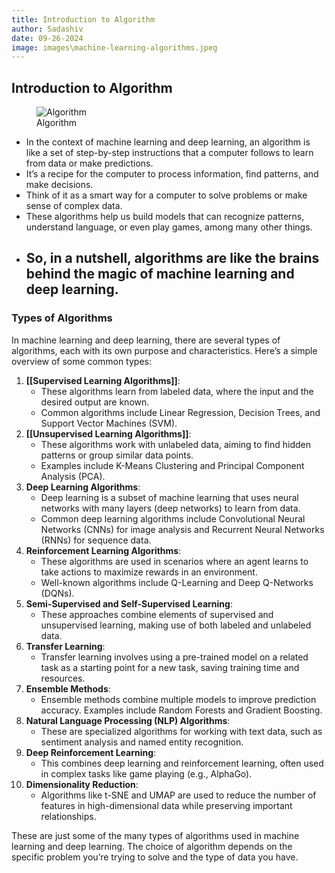 ```yaml
---
title: Introduction to Algorithm
author: Sadashiv
date: 09-26-2024
image: images\machine-learning-algorithms.jpeg
---
```


## Introduction to Algorithm
![Algorithm](images\machine-learning-algorithms.jpeg)

- In the context of machine learning and deep learning, an algorithm is like a set of step-by-step instructions that a computer follows to learn from data or make predictions. 
- It's a recipe for the computer to process information, find patterns, and make decisions. 
- Think of it as a smart way for a computer to solve problems or make sense of complex data. 
- These algorithms help us build models that can recognize patterns, understand language, or even play games, among many other things. 
- So, in a nutshell, algorithms are like the brains behind the magic of machine learning and deep learning.
---

### Types of Algorithms
In machine learning and deep learning, there are several types of algorithms, each with its own purpose and characteristics. Here's a simple overview of some common types:

1. **[[Supervised Learning Algorithms]]**:
   - These algorithms learn from labeled data, where the input and the desired output are known.
   - Common algorithms include Linear Regression, Decision Trees, and Support Vector Machines (SVM).
   <br>

2. **[[Unsupervised Learning Algorithms]]**:
   - These algorithms work with unlabeled data, aiming to find hidden patterns or group similar data points.
   - Examples include K-Means Clustering and Principal Component Analysis (PCA).

3. **Deep Learning Algorithms**:
   - Deep learning is a subset of machine learning that uses neural networks with many layers (deep networks) to learn from data.
   - Common deep learning algorithms include Convolutional Neural Networks (CNNs) for image analysis and Recurrent Neural Networks (RNNs) for sequence data.

4. **Reinforcement Learning Algorithms**:
   - These algorithms are used in scenarios where an agent learns to take actions to maximize rewards in an environment.
   - Well-known algorithms include Q-Learning and Deep Q-Networks (DQNs).

5. **Semi-Supervised and Self-Supervised Learning**:
   - These approaches combine elements of supervised and unsupervised learning, making use of both labeled and unlabeled data.

6. **Transfer Learning**:
   - Transfer learning involves using a pre-trained model on a related task as a starting point for a new task, saving training time and resources.

7. **Ensemble Methods**:
   - Ensemble methods combine multiple models to improve prediction accuracy. Examples include Random Forests and Gradient Boosting.

8. **Natural Language Processing (NLP) Algorithms**:
   - These are specialized algorithms for working with text data, such as sentiment analysis and named entity recognition.

9. **Deep Reinforcement Learning**:
   - This combines deep learning and reinforcement learning, often used in complex tasks like game playing (e.g., AlphaGo).

10. **Dimensionality Reduction**:
    - Algorithms like t-SNE and UMAP are used to reduce the number of features in high-dimensional data while preserving important relationships.

These are just some of the many types of algorithms used in machine learning and deep learning. The choice of algorithm depends on the specific problem you're trying to solve and the type of data you have.